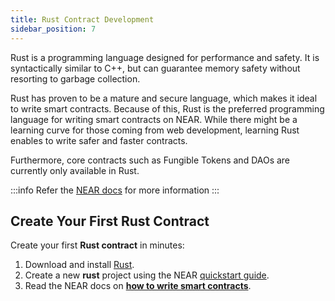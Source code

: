 ```yaml
---
title: Rust Contract Development
sidebar_position: 7
---
```


Rust is a programming language designed for performance and safety. It is syntactically similar to C++, but can guarantee memory safety without resorting to garbage collection.

Rust has proven to be a mature and secure language, which makes it ideal to write smart contracts. Because of this, Rust is the preferred programming language for writing smart contracts on NEAR. While there might be a learning curve for those coming from web development, learning Rust enables to write safer and faster contracts. 

Furthermore, core contracts such as Fungible Tokens and DAOs are currently only available in Rust.

:::info
Refer the [NEAR docs](https://docs.near.org/sdk/rust/introduction) for more information 
:::

## Create Your First Rust Contract
Create your first **Rust contract** in minutes:
1. Download and install [Rust](https://doc.rust-lang.org/book/ch01-01-installation.html).
2. Create a new **rust** project using the NEAR [quickstart guide](https://docs.near.org/develop/quickstart-guide).
3. Read the NEAR docs on **[how to write smart contracts](https://docs.near.org/develop/contracts/anatomy)**.
